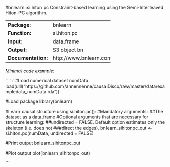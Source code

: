 #bnlearn::si.hiton.pc
Constraint-based learning using the Semi-Interleaved Hiton-PC algorithm.

-------------------- -------------------------
**Package:**         bnlearn                  

**Function:**        si.hiton.pc              

**Input:**           data.frame               

**Output:**          S3 object bn             

**Documentation:**   http://www.bnlearn.com/  
-------------------- -------------------------




*Minimal code example:*

```` {r, eval = FALSE}
#Load numerical dataset numData
load(url("https://github.com/annennenne/causalDisco/raw/master/data/exampledata_numData.rda"))

#Load package
library(bnlearn)

#Learn causal structure using si.hiton.pc():
#Mandatory arguments: 
##The dataset as a data.frame
#Optional arguments that are necessary for structure learning:
##undirected = FALSE. Default option estimates only the skeleton (i.e. does not
###direct the edges). 
bnlearn_sihitonpc_out <- si.hiton.pc(numData, undirected = FALSE)

#Print output
bnlearn_sihitonpc_out

#Plot output
plot(bnlearn_sihitonpc_out)

```
